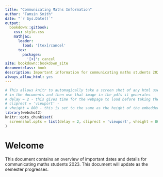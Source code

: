 ```yaml
--- 
title: "Communicating Maths Information"
author: "Tamsin Smith"
date: "`r Sys.Date()`"
output:
  bookdown::gitbook:
    css: style.css
    mathjax:
      loader:
        load: '[tex]/cancel'
      tex:
        packages:
          '[+]': cancel
site: bookdown::bookdown_site
documentclass: book
description: Important information for communicating maths students 2023.
always_allow_html: yes
---
```


```r
# This allows knitr to automagically take a screen shot of any html used
# in the documents and then use that image in the pdfs it generates
# delay = 2 - this gives time for the webpage to load before taking the screen shot.
# cliprect = 'viewport' - 
# vheight = 800 - this is set to the same as the height of the embedded NUMBAS questions
library(webshot2)
knitr::opts_chunk$set(
  screenshot.opts = list(delay = 2, cliprect = 'viewport', vheight = 800)
)
```

# Welcome {-}

This document contains an overview of important dates and details for communicating maths students 2023. This document will update as the semester progresses.

